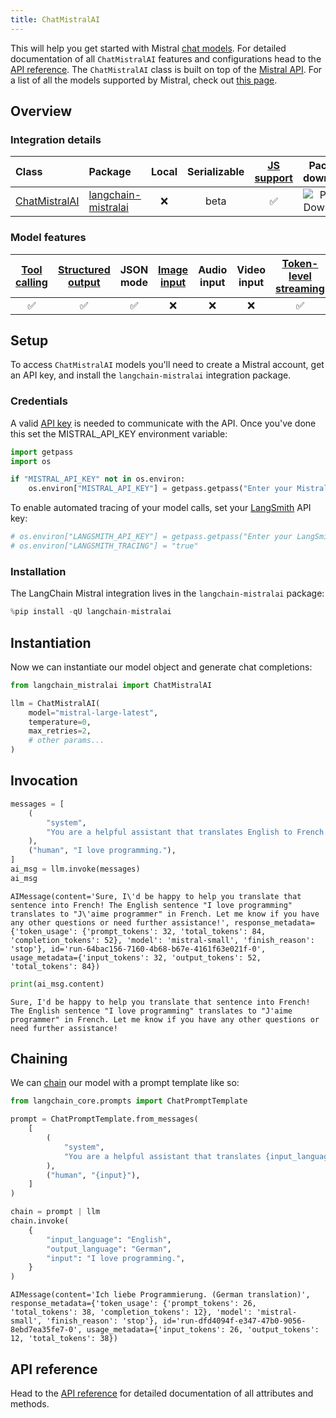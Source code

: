 ```yaml
---
title: ChatMistralAI
---
```


This will help you get started with Mistral [chat models](/oss/python/concepts/chat_models). For detailed documentation of all `ChatMistralAI` features and configurations head to the [API reference](https://python.langchain.com/api_reference/mistralai/chat_models/langchain_mistralai.chat_models.ChatMistralAI.html). The `ChatMistralAI` class is built on top of the [Mistral API](https://docs.mistral.ai/api/). For a list of all the models supported by Mistral, check out [this page](https://docs.mistral.ai/getting-started/models/).

## Overview

### Integration details

| Class | Package | Local | Serializable | [JS support](https://js.langchain.com/docs/integrations/chat/mistral) | Package downloads | Package latest |
| :--- | :--- | :---: | :---: |  :---: | :---: | :---: |
| [ChatMistralAI](https://python.langchain.com/api_reference/mistralai/chat_models/langchain_mistralai.chat_models.ChatMistralAI.html) | [langchain-mistralai](https://python.langchain.com/api_reference/mistralai/index.html) | ❌ | beta | ✅ | ![PyPI - Downloads](https://img.shields.io/pypi/dm/langchain_mistralai?style=flat-square&label=%20) | ![PyPI - Version](https://img.shields.io/pypi/v/langchain_mistralai?style=flat-square&label=%20) |

### Model features

| [Tool calling](/oss/python/how-to/tool_calling) | [Structured output](/oss/python/how-to/structured_output/) | JSON mode | [Image input](/oss/python/how-to/multimodal_inputs/) | Audio input | Video input | [Token-level streaming](/oss/python/how-to/chat_streaming/) | Native async | [Token usage](/oss/python/how-to/chat_token_usage_tracking/) | [Logprobs](/oss/python/how-to/logprobs/) |
| :---: | :---: | :---: | :---: |  :---: | :---: | :---: | :---: | :---: | :---: |
| ✅ | ✅ | ✅ | ❌ | ❌ | ❌ | ✅ | ✅ | ✅ | ❌ |

## Setup

To access `ChatMistralAI` models you'll need to create a Mistral account, get an API key, and install the `langchain-mistralai` integration package.

### Credentials

A valid [API key](https://console.mistral.ai/api-keys/) is needed to communicate with the API. Once you've done this set the MISTRAL_API_KEY environment variable:

```python
import getpass
import os

if "MISTRAL_API_KEY" not in os.environ:
    os.environ["MISTRAL_API_KEY"] = getpass.getpass("Enter your Mistral API key: ")
```

To enable automated tracing of your model calls, set your [LangSmith](https://docs.smith.langchain.com/) API key:

```python
# os.environ["LANGSMITH_API_KEY"] = getpass.getpass("Enter your LangSmith API key: ")
# os.environ["LANGSMITH_TRACING"] = "true"
```

### Installation

The LangChain Mistral integration lives in the `langchain-mistralai` package:

```python
%pip install -qU langchain-mistralai
```

## Instantiation

Now we can instantiate our model object and generate chat completions:

```python
from langchain_mistralai import ChatMistralAI

llm = ChatMistralAI(
    model="mistral-large-latest",
    temperature=0,
    max_retries=2,
    # other params...
)
```

## Invocation

```python
messages = [
    (
        "system",
        "You are a helpful assistant that translates English to French. Translate the user sentence.",
    ),
    ("human", "I love programming."),
]
ai_msg = llm.invoke(messages)
ai_msg
```

```output
AIMessage(content='Sure, I\'d be happy to help you translate that sentence into French! The English sentence "I love programming" translates to "J\'aime programmer" in French. Let me know if you have any other questions or need further assistance!', response_metadata={'token_usage': {'prompt_tokens': 32, 'total_tokens': 84, 'completion_tokens': 52}, 'model': 'mistral-small', 'finish_reason': 'stop'}, id='run-64bac156-7160-4b68-b67e-4161f63e021f-0', usage_metadata={'input_tokens': 32, 'output_tokens': 52, 'total_tokens': 84})
```

```python
print(ai_msg.content)
```

```output
Sure, I'd be happy to help you translate that sentence into French! The English sentence "I love programming" translates to "J'aime programmer" in French. Let me know if you have any other questions or need further assistance!
```

## Chaining

We can [chain](/oss/python/how-to/sequence/) our model with a prompt template like so:

```python
from langchain_core.prompts import ChatPromptTemplate

prompt = ChatPromptTemplate.from_messages(
    [
        (
            "system",
            "You are a helpful assistant that translates {input_language} to {output_language}.",
        ),
        ("human", "{input}"),
    ]
)

chain = prompt | llm
chain.invoke(
    {
        "input_language": "English",
        "output_language": "German",
        "input": "I love programming.",
    }
)
```

```output
AIMessage(content='Ich liebe Programmierung. (German translation)', response_metadata={'token_usage': {'prompt_tokens': 26, 'total_tokens': 38, 'completion_tokens': 12}, 'model': 'mistral-small', 'finish_reason': 'stop'}, id='run-dfd4094f-e347-47b0-9056-8ebd7ea35fe7-0', usage_metadata={'input_tokens': 26, 'output_tokens': 12, 'total_tokens': 38})
```

## API reference

Head to the [API reference](https://python.langchain.com/api_reference/mistralai/chat_models/langchain_mistralai.chat_models.ChatMistralAI.html) for detailed documentation of all attributes and methods.
